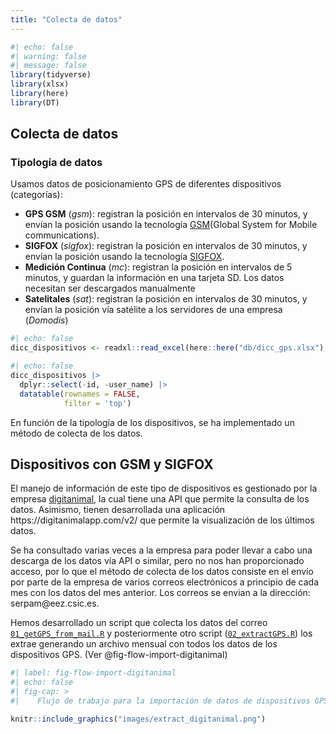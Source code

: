 ```yaml
---
title: "Colecta de datos"
---
```


```r
#| echo: false
#| warning: false 
#| message: false
library(tidyverse)
library(xlsx)
library(here)
library(DT)
```

## Colecta de datos

### Tipología de datos

Usamos datos de posicionamiento GPS de diferentes dispositivos (categorías):

-   **GPS GSM** (*gsm*): registran la posición en intervalos de 30 minutos, y envían la posición usando la tecnología [GSM](https://es.wikipedia.org/wiki/Sistema_global_para_las_comunicaciones_m%C3%B3viles)(Global System for Mobile communications).
-   **SIGFOX** (*sigfox*): registran la posición en intervalos de 30 minutos, y envían la posición usando la tecnología [SIGFOX](https://en.wikipedia.org/wiki/Sigfox).
-   **Medición Continua** (*mc*): registran la posición en intervalos de 5 minutos, y guardan la información en una tarjeta SD. Los datos necesitan ser descargados manualmente
-   **Satelitales** (*sat*): registran la posición en intervalos de 30 minutos, y envían la posición vía satélite a los servidores de una empresa (*Domodis*)

```r
#| echo: false
dicc_dispositivos <- readxl::read_excel(here::here("db/dicc_gps.xlsx"), sheet = "dicc_dispositivos")
```

```r
#| echo: false
dicc_dispositivos |> 
  dplyr::select(-id, -user_name) |> 
  datatable(rownames = FALSE, 
            filter = 'top')
```

En función de la tipología de los dispositivos, se ha implementado un método de colecta de los datos.

## Dispositivos con GSM y SIGFOX

El manejo de información de este tipo de dispositivos es gestionado por la empresa [digitanimal](https://digitanimal.com/), la cual tiene una API que permite la consulta de los datos. Asimismo, tienen desarrollada una aplicación https://digitanimalapp.com/v2/ que permite la visualización de los últimos datos.

Se ha consultado varias veces a la empresa para poder llevar a cabo una descarga de los datos vía API o similar, pero no nos han proporcionado acceso, por lo que el método de colecta de los datos consiste en el envío por parte de la empresa de varios correos electrónicos a principio de cada mes con los datos del mes anterior. Los correos se envian a la dirección: serpam\@eez.csic.es.

Hemos desarrollado un script que colecta los datos del correo [`01_getGPS_from_mail.R`](scripts/01_getGPS_from_mail.R) y posteriormente otro script ([`02_extractGPS.R`](scripts/02_extractGPS.R)) los extrae generando un archivo mensual con todos los datos de los dispositivos GPS. (Ver @fig-flow-import-digitanimal)

```r
#| label: fig-flow-import-digitanimal
#| echo: false
#| fig-cap: >
#|    Flujo de trabajo para la importación de datos de dispositivos GPS sigfox y gsm.

knitr::include_graphics("images/extract_digitanimal.png")
```

